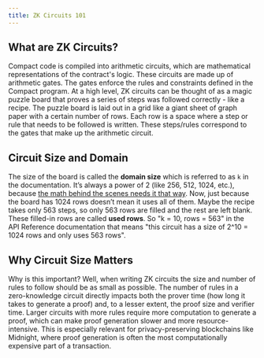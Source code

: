 ```yaml
---
title: ZK Circuits 101
---
```


## What are ZK Circuits?

Compact code is compiled into arithmetic circuits, which are mathematical representations of the contract's logic.
These circuits are made up of arithmetic gates. The gates enforce the rules and constraints defined in the Compact program.
At a high level, ZK circuits can be thought of as a magic puzzle board that proves a series of steps was followed correctly - like a recipe.
The puzzle board is laid out in a grid like a giant sheet of graph paper with a certain number of rows.
Each row is a space where a step or rule that needs to be followed is written.
These steps/rules correspond to the gates that make up the arithmetic circuit.

## Circuit Size and Domain

The size of the board is called the **domain size** which is referred to as `k` in the documentation. It’s always a power of 2 (like 256, 512, 1024, etc.), because [the math behind the scenes needs it that way](https://zkhack.dev/whiteboard/module-three/).
Now, just because the board has 1024 rows doesn’t mean it uses all of them. Maybe the recipe takes only 563 steps, so only 563 rows are filled and the rest are left blank. These filled-in rows are called **used rows**.
So "k = 10, rows = 563" in the API Reference documentation that means "this circuit has a size of 2^10 = 1024 rows and only uses 563 rows".

## Why Circuit Size Matters

Why is this important? Well, when writing ZK circuits the size and number of rules to follow should be as small as possible.
The number of rules in a zero-knowledge circuit directly impacts both the prover time (how long it takes to generate a proof) and, to a lesser extent, the proof size and verifier time.
Larger circuits with more rules require more computation to generate a proof, which can make proof generation slower and more resource-intensive.
This is especially relevant for privacy-preserving blockchains like Midnight, where proof generation is often the most computationally expensive part of a transaction.
